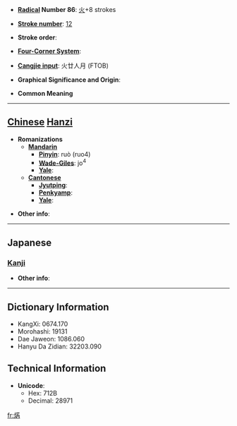 * '''[[Wiktionary:Chinese radical index| Radical]] Number 86''': [[Wiktionary:Chinese radical index 火|火]]+8 strokes

* '''[[Wiktionary:Chinese total strokes index|Stroke number]]''': [[Wiktionary:Chinese total strokes index 12|12]]

* '''Stroke order''': 

* '''[[Wiktionary:Chinese four corner index|Four-Corner System]]''': 

* '''[[Wiktionary:Chinese Cangjie index|Cangjie input]]''': 火廿人月 (FTOB)

* '''Graphical Significance and Origin''': 

* '''Common Meaning'''

----

== [[Chinese]] [[Hanzi]] ==

* '''Romanizations'''
** '''[[Mandarin]]'''
*** '''[[Pinyin]]''': ruò (ruo4)
*** '''[[Wade-Giles]]''': jo<sup>4</sup>
*** '''[[Yale]]''': 
** '''[[Cantonese]]'''
*** '''[[Jyutping]]''':
*** '''[[Penkyamp]]''': 
*** '''[[Yale]]''': 

* '''Other info''': 

----

==Japanese==
===[[Kanji]]===
{{kanji|on readings=[[ぜつ]] (zetsu), [[ねち]] (nechi)
|kun readings=[[やく]] (yaku)
}}

* '''Other info''':  

----

== Dictionary Information ==

* KangXi: 0674.170
* Morohashi: 19131
* Dae Jaweon: 1086.060
* Hanyu Da Zidian: 32203.090

== Technical Information ==

* '''Unicode''':
** Hex: 712B
** Decimal: 28971

[[fr:焫]]